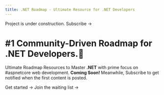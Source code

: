 ```yaml
---
title: .NET Roadmap - Ultimate Resource for .NET Developers
---
```



<div className="relative isolate">
    <div className="mx-auto max-w-4xl py-20">
      <div className="mb-8 flex justify-center">
        <div className="relative dark:bg-gray-900 rounded-full px-3 py-1 text-sm leading-6 text-gray-600 ring-1 ring-gray-900/10 hover:ring-gray-900/20">
          Project is under construction. <Link target="_blank" href="https://codewithmukesh.substack.com/" class="font-semibold text-indigo-600"><span className="absolute inset-0" aria-hidden="true"></span>Subscribe <span aria-hidden="true">&rarr;</span></Link>
        </div>
      </div>
      <div className="text-center">
        <h1 className="text-3xl sm:text-4xl md:text-6xl mb-8"><b>#1</b> Community-Driven Roadmap for <b className="dotnet">.NET</b> Developers.🚀</h1>
        <p className="subtitle mt-6 text-lg leading-8 text-gray-600">Ultimate Roadmap Resources to Master <b className="dotnet">.NET</b> with prime focus on <span className="aspnetcore-link">#aspnetcore</span> web development. <b>Coming Soon! </b>Meanwhile, Subscribe to get notified when the first content is posted.</p>
        <div class="mt-10 flex items-center justify-center gap-x-3">
          <Link className="btn bg-custom-purple hover:shadow-lg text-white text-xl py-2 px-4 rounded" href="/docs">Get started <span>→</span></Link>
          <Link className="btn hover:shadow-lg text-gray-900 dark:text-white text-xl py-2 px-4 rounded" target="_blank" href="https://codewithmukesh.substack.com/">Join the waiting list <span>→</span></Link>
          </div>
      </div>
    </div>
  </div>

